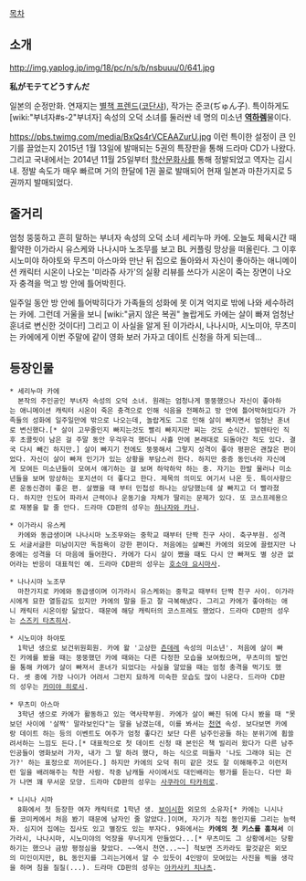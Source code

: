 [[목차]]

== 소개 ==
http://img.yaplog.jp/img/18/pc/n/s/b/nsbuuu/0/641.jpg

'''私がモテてどうすんだ'''

일본의 순정만화. 연재지는 [[별책 프렌드]]([[코단샤]]), 작가는 준코(ぢゅん子). 특이하게도 [wiki:"부녀자#s-2"부녀자] 속성의 오덕 소녀를 둘러싼 네 명의 미소년 '''[[역하렘]]'''물이다. 

https://pbs.twimg.com/media/BxQs4rVCEAAZurU.jpg
이런 특이한 설정이 큰 인기를 끌었는지 2015년 1월 13일에 발매되는 5권의 특장판을 통해 드라마 CD가 나왔다. 그리고 국내에서는 2014년 11월 25일부터 [[학산문화사]]를 통해 정발되었고 역자는 김시내. 정발 속도가 매우 빠르며 거의 한달에 1권 꼴로 발매되어 현재 일본과 마찬가지로 5권까지 발매되었다.

== 줄거리 ==
엄청 뚱뚱하고 흔히 말하는 부녀자 속성의 오덕 소녀 세리누마 카에. 오늘도 체육시간 때 활약한 이가라시 유스케와 나나시마 노조무를 보고 BL 커플링 망상을 떠올린다. 그 이후 시노미야 하야토와 무츠미 아스마와 만난 뒤 집으로 돌아와서 자신이 좋아하는 애니메이션 캐릭터 시온이 나오는 '미라쥬 사가'의 실황 리뷰를 쓰다가 시온이 죽는 장면이 나오자 충격을 먹고 방 안에 틀어박힌다.

일주일 동안 방 안에 틀어박히다가 가족들의 성화에 못 이겨 억지로 밖에 나와 세수하려는 카에. 그런데 거울을 보니 [wiki:"긁지 않은 복권" 놀랍게도 카에는 살이 빠져 엄청난 훈녀로 변신한 것이다!] 그리고 이 사실을 알게 된 이가라시, 나나시마, 시노미야, 무츠미는 카에에게 이번 주말에 같이 영화 보러 가자고 데이트 신청을 하게 되는데...

== 등장인물 ==
 * 세리누마 카에 
   본작의 주인공인 부녀자 속성의 오덕 소녀. 원래는 엄청나게 뚱뚱했으나 자신이 좋아하는 애니메이션 캐릭터 시온이 죽은 충격으로 인해 식음을 전폐하고 방 안에 틀어박혀있다가 가족들의 성화에 일주일만에 밖으로 나오는데, 놀랍게도 그로 인해 살이 빠지면서 엄청난 훈녀로 변신했다.[* 살이 고무줄인지 빠지는것도 빨리 빠지지만 찌는 것도 순식간. 발렌타인 직후 초콜릿이 남은 걸 주말 동안 우걱우걱 했더니 사흘 만에 본래대로 되돌아간 적도 있다. 결국 다시 빼긴 하지만.] 살이 빠지기 전에도 뚱뚱해서 그렇지 성격이 좋아 평판은 괜찮은 편이었다. 자신이 살이 빠져 인기가 있는 상황을 부담스러 한다. 하지만 중증 동인녀라 자신에게 모여든 미소년들이 모여서 얘기하는 걸 보며 하악하악 하는 중. 자기는 한발 물러나 미소년들을 보며 망상하는 포지션이 더 좋다고 한다. 제목의 의미도 여기서 나온 듯. 특이사항으론 운동신경이 좋은 편. 살쪘을 때 부터 민첩성 하나는 상당했는데 살 빠지고 더 빨라졌다. 하지만 인도어 파라서 근력이나 운동기술 자체가 딸리는 문제가 있다. 또 코스프레용으로 재봉을 할 줄 안다. 드라마 CD판의 성우는 [[하나자와 카나]].

 * 이가라시 유스케 
   카에와 동급생이며 나나시마 노조무와는 중학교 때부터 단짝 친구 사이. 축구부원. 성격도 서글서글한 미남이지만 독점욕이 강한 편이다. 처음에는 살빠진 카에의 외모에 끌렸지만 나중에는 성격을 더 마음에 들어한다. 카에가 다시 살이 쪘을 때도 다시 안 빠져도 별 상관 없어라는 반응이 대표적인 예. 드라마 CD판의 성우는 [[호소야 요시마사]].

 * 나나시마 노조무
   마찬가지로 카에와 동급생이며 이가라시 유스케와는 중학교 때부터 단짝 친구 사이. 이가라시에게 묘한 열등감도 있지만 카에의 말을 듣고 잘 극복해냈다. 그리고 카에가 좋아하는 애니 캐릭터 시온이랑 닮았다. 때문에 해당 캐릭터의 코스프레도 했었다. 드라마 CD판의 성우는 [[스즈키 타츠히사]].

 * 시노미야 하야토
   1학년 생으로 보건위원회원. 카에 왈 '고상한 [[츤데레]] 속성의 미소년'. 처음에 살이 빠진 카에를 봤을 때는 뚱뚱했던 카에 때와는 다른 다정한 모습을 보여줬으며, 무츠미의 발언을 통해 카에가 살이 빠져서 훈녀가 되었다는 사실을 알았을 때는 엄청 충격을 먹기도 했다. 셋 중에 가장 나이가 어려서 그런지 묘하게 미숙한 모습도 많이 나온다. 드라마 CD판의 성우는 [[카미야 히로시]].

 * 무츠미 아스마
   3학년 생으로 카에가 활동하고 있는 역사학부원. 카에가 살이 빠진 뒤에 다시 봤을 때 "못보던 사이에 '살짝' 말라보인다"는 말을 남겼는데, 이를 봐서는 [[천연]] 속성. 보다보면 카에랑 데이트 하는 등의 이벤트도 여주가 엄청 좋다긴 보단 다른 남주인공들 하는 분위기에 휩쓸려서하는 느낌도 든다.[* 대표적으로 첫 데이트 신청 때 본인은 책 빌리러 왔다가 다른 남주인공들이 영화보러 가자, 내가 그 말 하려 했다, 하는 식으로 떠들자 '나도 그래야 되는 건가?' 하는 표정으로 끼어든다.] 하지만 카에의 오덕 취미 같은 것도 잘 이해해주고 이런저런 일을 배려해주는 착한 사람. 작중 남캐들 사이에서도 대인배라는 평가를 듣는다. 다만 화가 나면 꽤 무서운 모양. 드라마 CD판의 성우는 [[사쿠라이 타카히로]].

 * 니시나 시마
   8화에서 첫 등장한 여자 캐릭터로 1학년 생. [[보이시]]한 외모의 소유자[* 카에는 니시나를 코미케에서 처음 봤기 때문에 남자인 줄 알았다.]이며, 자기가 직접 동인지를 그리는 능력자. 심지어 집에는 집사도 있고 별장도 있는 부자다. 9화에서는 '''카에의 첫 키스를 훔쳐서''' 이가라시, 나나시마, 시노미야의 억장을 무너지게 만들었다...[* 무츠미도 그 상황에서는 당황하기는 했으나 금방 평정심을 찾았다. ~~역시 천연...~~] 척보면 즈카라도 할것같은 외모의 미인이지만, BL 동인지를 그리는거에서 알 수 있듯이 4인방이 모여있는 사진을 찍을 생각을 하며 침을 질질(...). 드라마 CD판의 성우는 [[아카사키 치나츠]].
